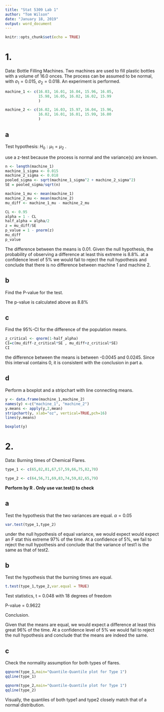 ```yaml
---
title: "Stat 5309 Lab 1"
author: "Tom Wilson"
date: "January 18, 2019"
output: word_document
---
```


```r
knitr::opts_chunk$set(echo = TRUE)
```

# 1.
Data: Bottle Filling Machines. 
Two machines are used to fill plastic bottles with a volume of 16.0 onces.
The process can be assumed to be normal, with $\sigma_1 = 0.015$, $\sigma_2 =0.018$. An experiment is performed.

```r
machine_1 <- c(16.03, 16.01, 16.04, 15.96, 16.05,
               15.98, 16.05, 16.02, 16.02, 15.99
               )

machine_2 <- c(16.02, 16.03, 15.97, 16.04, 15.96,
               16.02, 16.01, 16.01, 15.99, 16.00
               )
```

## a
Test hypothesis: $H_0: \mu_1 = \mu_2$ . 

use a z-test because the process is normal and the variance(s) are known.

```r
n <- length(machine_1)
machine_1_sigma <- 0.015
machine_2_sigma <- 0.018
pooled_sigma <- sqrt(machine_1_sigma^2 + machine_2_sigma^2)
SE = pooled_sigma/sqrt(n)

machine_1_mu <- mean(machine_1)
machine_2_mu <- mean(machine_2)
mu_diff <- machine_1_mu - machine_2_mu

CL <- 0.95
alpha = 1 - CL
half_alpha = alpha/2
z = mu_diff/SE
p_value = 1 - pnorm(z)
mu_diff
p_value
```
The difference between the means is 0.01.
Given the null hypothesis, the probability of observing a difference at least this extreme is 8.8%. at a confidence level of 5% we would fail to reject the null hypothesis and conclude that there is no difference between machine 1 and machine 2.


## b
Find the P-value for the test.

The p-value is calculated above as 8.8%

## c
Find the 95%-CI for the difference of the population means.

```R
z_critical <- qnorm(1-half_alpha)
CI=c(mu_diff-z_critical*SE , mu_diff+z_critical*SE)
CI
```
the difference between the means is between -0.0045 and 0.0245.
Since this interval contains 0, it is consistent with the conclusion in part a.

## d
Perform a boxplot and a stripchart with line connecting means.


```R
y <- data.frame(machine_1,machine_2)
names(y) <-c("machine_1", "machine_2")
y.means <- apply(y,2,mean)
stripchart(y, xlab="oz", vertical=TRUE,pch=16)
lines(y.means)
```
```R
boxplot(y)
```

# 2.
Data: Burning times of Chemical Flares.

```r
type_1 <- c(65,82,81,67,57,59,66,75,82,70)

type_2 <- c(64,56,71,69,83,74,59,82,65,79)
```

**Perform by R . Only use var.test() to check**

## a
Test the hypothesis that the two variances are equal. $\alpha = 0.05$

```R
var.test(type_1,type_2)
```

under the null hypothesis of equal variance, we would expect would expect an F stat this extreme 97% of the time. At a confidence of 5%, we fail to reject the null hypothesis and conclude that the variance of test1 is the same as that of test2. 

## b
Test the hypothesis that the burning times are equal. 

```R
t.test(type_1,type_2,var.equal = TRUE)
```

Test statistics, t = 0.048 with 18 degrees of freedom

P-value = 0.9622

Conclusion.

Given that the means are equal, we would expect a difference at least this great 96% of the time. At a confidence level of 5% we would fail to reject the null hypothesis and conclude that the means are indeed the same.

## c
Check the normality assumption for both types of flares.

```R
qqnorm(type_1,main="Quantile-Quantile plot for Type 1")
qqline(type_1)
```

```r
qqnorm(type_2,main="Quantile-Quantile plot for Type 1")
qqline(type_2)
```

Visually, the quantiles of both type1 and type2 closely match that of a normal distribution.